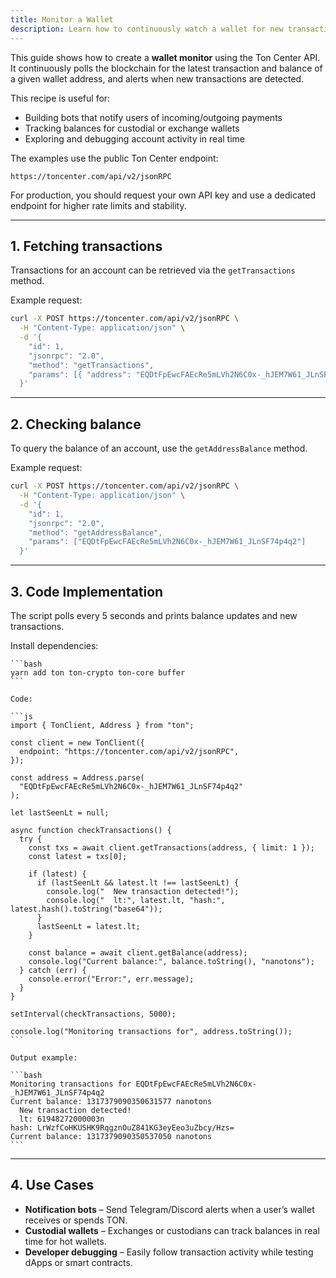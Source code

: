 ```yaml
---
title: Monitor a Wallet
description: Learn how to continuously watch a wallet for new transactions and balance updates using Ton Center APIs.
---
```


This guide shows how to create a **wallet monitor** using the Ton Center API.\
It continuously polls the blockchain for the latest transaction and balance of a given wallet address, and alerts when new transactions are detected.

This recipe is useful for:

- Building bots that notify users of incoming/outgoing payments
- Tracking balances for custodial or exchange wallets
- Exploring and debugging account activity in real time

<Info>
  The examples use the public Ton Center endpoint:

  ```
  https://toncenter.com/api/v2/jsonRPC
  ```

  For production, you should request your own API key and use a dedicated endpoint for higher rate limits and stability.
</Info>

---

## 1. Fetching transactions

Transactions for an account can be retrieved via the `getTransactions` method.

Example request:

```bash
curl -X POST https://toncenter.com/api/v2/jsonRPC \
  -H "Content-Type: application/json" \
  -d '{
    "id": 1,
    "jsonrpc": "2.0",
    "method": "getTransactions",
    "params": [{ "address": "EQDtFpEwcFAEcRe5mLVh2N6C0x-_hJEM7W61_JLnSF74p4q2", "limit": 1 }]
  }'
```

---

## 2. Checking balance

To query the balance of an account, use the `getAddressBalance` method.

Example request:

```bash
curl -X POST https://toncenter.com/api/v2/jsonRPC \
  -H "Content-Type: application/json" \
  -d '{
    "id": 1,
    "jsonrpc": "2.0",
    "method": "getAddressBalance",
    "params": ["EQDtFpEwcFAEcRe5mLVh2N6C0x-_hJEM7W61_JLnSF74p4q2"]
  }'
```

---

## 3. Code Implementation

The script polls every 5 seconds and prints balance updates and new transactions.

<Tabs>
  <Tab
    title="JavaScript (@ton/core)"
  >
    Install dependencies:

    ```bash
    yarn add ton ton-crypto ton-core buffer
    ```

    Code:

    ```js
    import { TonClient, Address } from "ton";

    const client = new TonClient({
      endpoint: "https://toncenter.com/api/v2/jsonRPC",
    });

    const address = Address.parse(
      "EQDtFpEwcFAEcRe5mLVh2N6C0x-_hJEM7W61_JLnSF74p4q2"
    );

    let lastSeenLt = null;

    async function checkTransactions() {
      try {
        const txs = await client.getTransactions(address, { limit: 1 });
        const latest = txs[0];

        if (latest) {
          if (lastSeenLt && latest.lt !== lastSeenLt) {
            console.log("  New transaction detected!");
            console.log("  lt:", latest.lt, "hash:", latest.hash().toString("base64"));
          }
          lastSeenLt = latest.lt;
        }

        const balance = await client.getBalance(address);
        console.log("Current balance:", balance.toString(), "nanotons");
      } catch (err) {
        console.error("Error:", err.message);
      }
    }

    setInterval(checkTransactions, 5000);

    console.log("Monitoring transactions for", address.toString());
    ```

    Output example:

    ```bash
    Monitoring transactions for EQDtFpEwcFAEcRe5mLVh2N6C0x-_hJEM7W61_JLnSF74p4q2
    Current balance: 1317379090350631577 nanotons
      New transaction detected!
      lt: 61948272000003n
    hash: LrWzfCoHKUSHK9RqgznOuZ841KG3eyEeo3uZbcy/Hzs=
    Current balance: 1317379090350537050 nanotons
    ```
  </Tab>
</Tabs>

---

## 4. Use Cases

- **Notification bots** – Send Telegram/Discord alerts when a user’s wallet receives or spends TON.
- **Custodial wallets** – Exchanges or custodians can track balances in real time for hot wallets.
- **Developer debugging** – Easily follow transaction activity while testing dApps or smart contracts.

